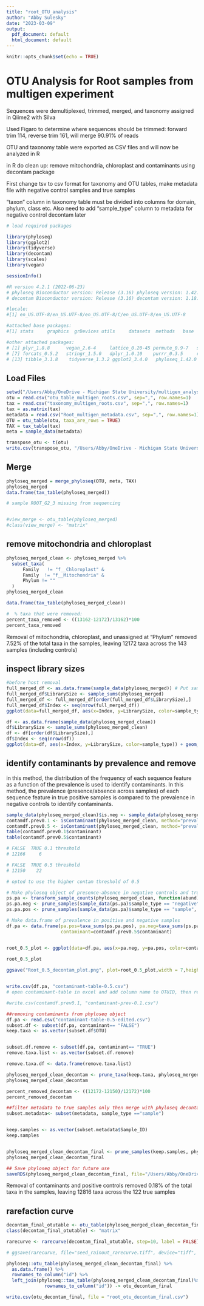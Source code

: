 ```yaml
---
title: "root_OTU_analysis"
author: "Abby Sulesky"
date: "2023-03-09"
output:
  pdf_document: default
  html_document: default
---
```


```r
knitr::opts_chunk$set(echo = TRUE)
```

# OTU Analysis for Root samples from multigen experiment

Sequences were demultiplexed, trimmed, merged, and taxonomy assigned in Qiime2 with Silva

Used Figaro to determine where sequences should be trimmed: forward trim 114, reverse trim 161, will merge 90.91% of reads

OTU and taxonomy table were exported as CSV files and will now be analyzed in R

in R do clean up: remove mitochondria, chloroplast and contaminants using decontam package

First change tsv to csv format for taxonomy and OTU tables, make metadata file with negative control samples and true samples

"taxon" column in taxonomy table must be divided into columns for domain, phylum, class etc.
Also need to add "sample_type" column to metadata for negative control decontam later


```r
# load required packages

library(phyloseq)
library(ggplot2)
library(tidyverse)
library(decontam)
library(scales)
library(vegan)

sessionInfo()

#R version 4.2.1 (2022-06-23)
# phyloseq Bioconductor version: Release (3.16) phyloseq version: 1.42.0
# decontam Bioconductor version: Release (3.16) decontam version: 1.18.0

#locale:
#[1] en_US.UTF-8/en_US.UTF-8/en_US.UTF-8/C/en_US.UTF-8/en_US.UTF-8

#attached base packages:
#[1] stats     graphics  grDevices utils     datasets  methods   base     

#other attached packages:
# [1] plyr_1.8.8      vegan_2.6-4     lattice_0.20-45 permute_0.9-7   scales_1.2.1    decontam_1.18.0
# [7] forcats_0.5.2   stringr_1.5.0   dplyr_1.0.10    purrr_0.3.5     readr_2.1.3     tidyr_1.2.1    
# [13] tibble_3.1.8    tidyverse_1.3.2 ggplot2_3.4.0   phyloseq_1.42.0
```


## Load Files

```r
setwd("/Users/Abby/OneDrive - Michigan State University/multigen_analysis/roots/")
otu = read.csv("otu_table_multigen_roots.csv", sep=",", row.names=1)
tax = read.csv("taxonomy_multigen_roots.csv", sep=",", row.names=1)
tax = as.matrix(tax)
metadata = read.csv("Root_multigen_metadata.csv", sep=",", row.names=1) 
OTU = otu_table(otu, taxa_are_rows = TRUE)
TAX = tax_table(tax)
meta = sample_data(metadata)

transpose_otu <- t(otu)
write.csv(transpose_otu, "/Users/Abby/OneDrive - Michigan State University/multigen_analysis/roots/transpose_otu_root.csv")
```

## Merge
```r
phyloseq_merged = merge_phyloseq(OTU, meta, TAX)
phyloseq_merged
data.frame(tax_table(phyloseq_merged))

# sample ROOT_G2_3 missing from sequencing


#view_merge <- otu_table(phyloseq_merged)
#class(view_merge) <- "matrix"

```

## remove mitochondria and chloroplast
```r
phyloseq_merged_clean <- phyloseq_merged %>%
  subset_taxa(
      Family   != "f__Chloroplast" &
      Family  != "f__Mitochondria" &
      Phylum != ""
  )
phyloseq_merged_clean

data.frame(tax_table(phyloseq_merged_clean))

#  % taxa that were removed:
percent_taxa_removed <- ((13162-12172)/13162)*100
percent_taxa_removed
```

Removal of mitochondria, chloroplast, and unassigned at "Phylum" removed 7.52% of the total taxa in the samples, leaving 12172 taxa across the 143 samples (including controls)

## inspect library sizes
```r
#before host removal
full_merged_df <- as.data.frame(sample_data(phyloseq_merged)) # Put sample_data into a ggplot-friendly data.frame
full_merged_df$LibrarySize <- sample_sums(phyloseq_merged)
full_merged_df <- full_merged_df[order(full_merged_df$LibrarySize),]
full_merged_df$Index <- seq(nrow(full_merged_df))
ggplot(data=full_merged_df, aes(x=Index, y=LibrarySize, color=sample_type)) + geom_point() + ggtitle("Reads before host removal")

df <- as.data.frame(sample_data(phyloseq_merged_clean)) 
df$LibrarySize <- sample_sums(phyloseq_merged_clean)
df <- df[order(df$LibrarySize),]
df$Index <- seq(nrow(df))
ggplot(data=df, aes(x=Index, y=LibrarySize, color=sample_type)) + geom_point() + ggtitle("Reads after host removal")

```

## identify contaminants by prevalence and remove 
in this method, the distribution of the frequency of each sequence feature as a function of the 
prevalence is used to identify contaminants. In this method, the prevalence (presence/absence across samples) of each sequence feature in true positive samples is compared to the prevalence in negative controls to identify contaminants.

```r
sample_data(phyloseq_merged_clean)$is.neg <- sample_data(phyloseq_merged_clean)$sample_type == "negative"
contamdf.prev0.1 <- isContaminant(phyloseq_merged_clean, method="prevalence", neg="is.neg")
contamdf.prev0.5 <- isContaminant(phyloseq_merged_clean, method="prevalence", neg="is.neg", threshold=0.5)
table(contamdf.prev0.1$contaminant)
table(contamdf.prev0.5$contaminant)

# FALSE  TRUE 0.1 threshold
# 12166     6 

# FALSE  TRUE 0.5 threshold
# 12150    22

# opted to use the higher contam threshold of 0.5

# Make phyloseq object of presence-absence in negative controls and true samples
ps.pa <- transform_sample_counts(phyloseq_merged_clean, function(abund) 1*(abund>0))
ps.pa.neg <- prune_samples(sample_data(ps.pa)$sample_type == "negative", ps.pa)
ps.pa.pos <- prune_samples(sample_data(ps.pa)$sample_type == "sample", ps.pa)

# Make data.frame of prevalence in positive and negative samples
df.pa <- data.frame(pa.pos=taxa_sums(ps.pa.pos), pa.neg=taxa_sums(ps.pa.neg),
                    contaminant=contamdf.prev0.5$contaminant)


root_0.5_plot <- ggplot(data=df.pa, aes(x=pa.neg, y=pa.pos, color=contaminant)) + geom_point() + labs(x="Prevalence (Negative Controls)", y="Prevalence (True Samples)", title="Root Decontam 0.5")
  
root_0.5_plot

ggsave("Root_0.5_decontam_plot.png", plot=root_0.5_plot,width = 7,height = 5,units = "in")


write.csv(df.pa, "contaminant-table-0.5.csv")
# open contaminant-table in excel and add column name to OTUID, then read back in below

#write.csv(contamdf.prev0.1, "contaminant-prev-0.1.csv")

##removing contaminants from phyloseq object
df.pa <- read.csv("contaminant-table-0.5-edited.csv")
subset.df <- subset(df.pa, contaminant== "FALSE")
keep.taxa <- as.vector(subset.df$OTU)


subset.df.remove <- subset(df.pa, contaminant== "TRUE")
remove.taxa.list <- as.vector(subset.df.remove)

remove.taxa.df <- data.frame(remove.taxa.list)

phyloseq_merged_clean_decontam <- prune_taxa(keep.taxa, phyloseq_merged_clean)
phyloseq_merged_clean_decontam

percent_removed_decontam <- ((12172-12150)/12172)*100
percent_removed_decontam

##filter metadata to true samples only then merge with phyloseq decontam (with removed OTU contaminants)
subset.metadata<- subset(metadata, sample_type =="sample")


keep.samples <- as.vector(subset.metadata$Sample_ID)
keep.samples


phyloseq_merged_clean_decontam_final <- prune_samples(keep.samples, phyloseq_merged_clean_decontam)
phyloseq_merged_clean_decontam_final

## Save phyloseq object for future use
saveRDS(phyloseq_merged_clean_decontam_final, file="/Users/Abby/OneDrive - Michigan State University/multigen_analysis/roots/root_final_phyloseq.rds", compress = TRUE)


```

Removal of contaminants and positive controls removed 0.18% of the total taxa in the samples, leaving 12816 taxa across the 122 true samples

## rarefaction curve
```r
decontam_final_otutable <- otu_table(phyloseq_merged_clean_decontam_final)
class(decontam_final_otutable) <- "matrix"

rarecurve <- rarecurve(decontam_final_otutable, step=10, label = FALSE)

# ggsave(rarecurve, file="seed_rainout_rarecurve.tiff", device="tiff", width=3.5, height=3.5, units="in")

```

```r
phyloseq::otu_table(phyloseq_merged_clean_decontam_final) %>%
  as.data.frame() %>%
  rownames_to_column("id") %>%
  left_join(phyloseq::tax_table(phyloseq_merged_clean_decontam_final)%>%as.data.frame()%>%
              rownames_to_column("id")) -> otu_decontam_final

write.csv(otu_decontam_final, file = "root_otu_decontam_final.csv")
```





